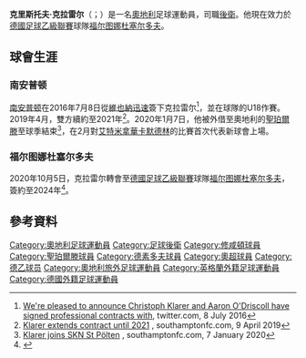 {{noteTA
|G1=足球
|G2=FAcup
|G3=英超
|G4=德甲
}}
{{Infobox football biography
| name        = 克里斯托夫·克拉雷尔
| fullname    = 
| image       = 
| birth_date  = {{birth date and age|2000|6|14}}
| birth_place = [[奧地利|奧地利]][[伯海姆基兴|伯海姆基兴]]<ref>{{cite web|url=https://www.f95.de/profis/team/kader/spieler/1518/76/klarer/d878812481f9c79fdf9ce299e0ea7f9e/|title=CHRISTOPH KLARER|publisher=[[Fortuna_Düsseldorf|Fortuna Düsseldorf]]|accessdate=2020-12-15|language=de|archive-date=2021-01-26|archive-url=https://web.archive.org/web/20210126171949/https://www.f95.de/profis/team/kader/spieler/1518/76/klarer/d878812481f9c79fdf9ce299e0ea7f9e/}}</ref>
| height      = 1.91m<ref>{{cite web|url=https://www.hagmayr-sport.com/en/player/detail/christoph_klarer|title=KLARER Christoph|website=hagmayr-sport.com|accessdate=2020-02-28|archive-date=2021-02-27|archive-url=https://web.archive.org/web/20210227092325/https://hagmayr-sport.com/en/player/detail/christoph_klarer}}</ref>
| position    = [[後衛_(足球)|後衛]]
| currentclub = [[福尔图娜杜塞尔多夫|福尔图娜杜塞尔多夫]]
| clubnumber  = 5
| youthyears1 = {{0|0000}}–2011
| youthclubs1 = 伯海姆基兴
| youthyears2 = 2011–2016
| youthclubs2 = [[維也納迅速體育會|維也納迅速]]
| youthyears3 = 2016–2020
| youthclubs3 = [[南安普顿足球俱乐部|南安普顿]]
| years1      = 2020       | clubs1 = [[南安普顿足球俱乐部|南安普顿]]       | caps1 = 0  | goals1 = 0
| years2      = 2020       | clubs2 = → [[聖珀爾滕體育俱樂部|聖珀爾滕]] | caps2 = 13 | goals2 = 0
| years3      = 2020–      | clubs3 = [[福尔图娜杜塞尔多夫|福尔图娜杜塞尔多夫]]                 | caps3 = 7  | goals3 = 0
| nationalyears1 = 2014–2015
| nationalteam1  =  奧地利U15
| nationalcaps1  = 3
| nationalgoals1 = 0
| nationalyears2 = 2015–2016
| nationalteam2  =  [[奧地利16歲以下國家足球隊|奧地利U16]]
| nationalcaps2  = 6
| nationalgoals2 = 1
| nationalyears3 = 2016–2017
| nationalteam3  =  [[奧地利17歲以下國家足球隊|奧地利U17]]
| nationalcaps3  = 11
| nationalgoals3 = 1
| nationalyears4 = 2017
| nationalteam4  = [[奧地利18歲以下國家足球隊|奧地利U18]]
| nationalcaps4  = 3
| nationalgoals4 = 0
| nationalyears5 = 2018
| nationalteam5  =  [[奧地利19歲以下國家足球隊|奧地利U19]]
| nationalcaps5  = 4
| nationalgoals5 = 0
| nationalyears6 = 2020–
| nationalteam6  = [[奧地利21歲以下國家足球隊|奧地利U21]]
| nationalcaps6  = 3
| nationalgoals6 = 0
| club-update    = 09:15, 15 December 2020 (UTC)
| nationalteam-update = 09:15, 15 December 2020 (UTC)
}}
'''克里斯托夫·克拉雷尔'''（{{lang-de|Christoph Klarer}}；{{bd|2000年|6月14日}}）是一名[[奧地利|奧地利]]足球運動員，司職[[後衛_(足球)|後衛]]。他現在效力於[[德國足球乙級聯賽|德國足球乙級聯賽]]球隊[[福尔图娜杜塞尔多夫|福尔图娜杜塞尔多夫]]。

==球會生涯==
===南安普顿===
[[南安普顿足球俱乐部|南安普顿]]在2016年7月8日從[[維也納迅速體育會|維也納迅速]]簽下克拉雷尔<ref>[https://twitter.com/SouthamptonFC/status/751438184337276928 We're pleased to announce Christoph Klarer and Aaron O'Driscoll have signed professional contracts with ], twitter.com, 8 July 2016</ref>，並在球隊的U18作賽。2019年4月，雙方續約至2021年<ref>[https://www.southamptonfc.com/news/2019-04-09/announcement-contract-extension-christoph-klarer-southampton-fc-june-2021 Klarer extends contract until 2021] {{Wayback|url=https://www.southamptonfc.com/news/2019-04-09/announcement-contract-extension-christoph-klarer-southampton-fc-june-2021 |date=20210226094458 }}, southamptonfc.com, 9 April 2019</ref>。2020年1月7日，他被外借至奧地利的[[聖珀爾滕體育俱樂部|聖珀爾滕]]至球季結束<ref>[https://www.southamptonfc.com/news/2020-01-07/loan-christoph-klarer-southampton-skn-st-polten Klarer joins SKN St Pölten] {{Wayback|url=https://www.southamptonfc.com/news/2020-01-07/loan-christoph-klarer-southampton-skn-st-polten |date=20210123181944 }}, southamptonfc.com, 7 January 2020</ref>，在2月對[[艾特米拿華卡默德林足球會|艾特米拿華卡默德林]]的比賽首次代表新球會上場。

===福尔图娜杜塞尔多夫===
2020年10月5日，克拉雷尔轉會至[[德國足球乙級聯賽|德國足球乙級聯賽]]球隊[[福尔图娜杜塞尔多夫|福尔图娜杜塞尔多夫]]，簽約至2024年<ref>{{cite web|url=https://www.southamptonfc.com/news/2020-10-05/announcement-christoph-klarer-transfer-southampton-fortuna-dusseldorf|title=Klarer leaves for Fortuna Düsseldorf|website=www.southamptonfc.com|date=2020-10-05|access-date=2021-03-15|archive-date=2020-12-04|archive-url=https://web.archive.org/web/20201204073619/https://www.southamptonfc.com/news/2020-10-05/announcement-christoph-klarer-transfer-southampton-fortuna-dusseldorf}}</ref>。

==參考資料==
{{Reflist}}

{{杜塞爾多夫球員名單}}
{{DEFAULTSORT:Klarer, Christoph}}
[[Category:奧地利足球運動員|Category:奧地利足球運動員]]
[[Category:足球後衛|Category:足球後衛]]
[[Category:修咸頓球員|Category:修咸頓球員]]
[[Category:聖珀爾滕球員|Category:聖珀爾滕球員]]
[[Category:德素多夫球員|Category:德素多夫球員]]
[[Category:奧超球員|Category:奧超球員]]
[[Category:德乙球员|Category:德乙球员]]
[[Category:奧地利旅外足球運動員|Category:奧地利旅外足球運動員]]
[[Category:英格蘭外籍足球運動員|Category:英格蘭外籍足球運動員]]
[[Category:德國外籍足球運動員|Category:德國外籍足球運動員]]